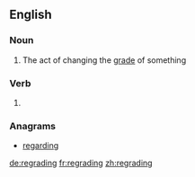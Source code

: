 ==English==

===Noun===
{{en-noun}}

# The act of changing the [[grade]] of something

===Verb===
{{head|en|present participle}}

# {{present participle of|regrade|lang=en}}

===Anagrams===
* [[regarding#English|regarding]]

[[de:regrading]]
[[fr:regrading]]
[[zh:regrading]]